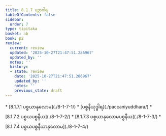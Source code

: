 ```yaml
---
title: 8.1.7 ပဉှာဝါရ
tableOfContents: false
sidebar:
  order: 7
type: tipitaka
basket: ab
book: p2
review:
  current: review
  updated: '2025-10-27T21:47:51.286967'
  updated_by: ''
  notes: ''
  history:
  - state: review
    date: '2025-10-27T21:47:51.286967'
    updated_by: ''
    notes: ''
    previous_state: draft
---
```



<ReviewStatus review={frontmatter.review} showDetails={true} />

<HypothesisAnnotation frontmatter={frontmatter} />

<DynamicBreadcrumb />



<TableOfContents book="p2" section="8.1.7">
* [8.1.7.1 ပစ္စယာနုလောမ](./8-1-7-1/)
* [ပစ္စနီယုဒ္ဓါရ](./paccaniyuddhara/)
* [8.1.7.2 ပစ္စယပစ္စနီယ](./8-1-7-2/)
* [8.1.7.3 ပစ္စယာနုလောမပစ္စနီယ](./8-1-7-3/)
* [8.1.7.4 ပစ္စယပစ္စနီယာနုလောမ](./8-1-7-4/)
</TableOfContents>